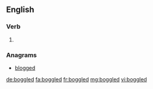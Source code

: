 ==English==

===Verb===
{{head|en}}

# {{en-past of|boggle}}

===Anagrams===
* [[blogged#English|blogged]]

[[de:boggled]]
[[fa:boggled]]
[[fr:boggled]]
[[mg:boggled]]
[[vi:boggled]]